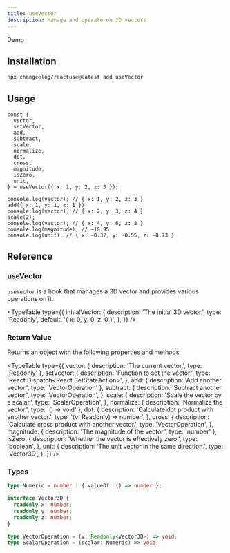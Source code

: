 ```yaml
---
title: useVector
description: Manage and operate on 3D vectors
---
```


Demo

## Installation

```bash
npx changeelog/reactuse@latest add useVector
```

## Usage

```tsx
const {
  vector,
  setVector,
  add,
  subtract,
  scale,
  normalize,
  dot,
  cross,
  magnitude,
  isZero,
  unit,
} = useVector({ x: 1, y: 2, z: 3 });

console.log(vector); // { x: 1, y: 2, z: 3 }
add({ x: 1, y: 1, z: 1 });
console.log(vector); // { x: 2, y: 3, z: 4 }
scale(2);
console.log(vector); // { x: 4, y: 6, z: 8 }
console.log(magnitude); // ~10.95
console.log(unit); // { x: ~0.37, y: ~0.55, z: ~0.73 }
```

## Reference

### useVector

`useVector` is a hook that manages a 3D vector and provides various operations on it.

<TypeTable
  type={{
    initialVector: {
      description: 'The initial 3D vector.',
      type: 'Readonly',
      default: '{ x: 0, y: 0, z: 0 }',
    },
  }}
/>

### Return Value

Returns an object with the following properties and methods:

<TypeTable
  type={{
    vector: { description: 'The current vector.', type: 'Readonly' },
    setVector: {
      description: 'Function to set the vector.',
      type: 'React.Dispatch<React.SetStateAction>',
    },
    add: { description: 'Add another vector.', type: 'VectorOperation' },
    subtract: {
      description: 'Subtract another vector.',
      type: 'VectorOperation',
    },
    scale: {
      description: 'Scale the vector by a scalar.',
      type: 'ScalarOperation',
    },
    normalize: { description: 'Normalize the vector.', type: '() => void' },
    dot: {
      description: 'Calculate dot product with another vector.',
      type: '(v: Readonly) => number',
    },
    cross: {
      description: 'Calculate cross product with another vector.',
      type: 'VectorOperation',
    },
    magnitude: { description: 'The magnitude of the vector.', type: 'number' },
    isZero: {
      description: 'Whether the vector is effectively zero.',
      type: 'boolean',
    },
    unit: {
      description: 'The unit vector in the same direction.',
      type: 'Vector3D',
    },
  }}
/>

### Types

```ts
type Numeric = number | { valueOf: () => number };

interface Vector3D {
  readonly x: number;
  readonly y: number;
  readonly z: number;
}

type VectorOperation = (v: Readonly<Vector3D>) => void;
type ScalarOperation = (scalar: Numeric) => void;
```


